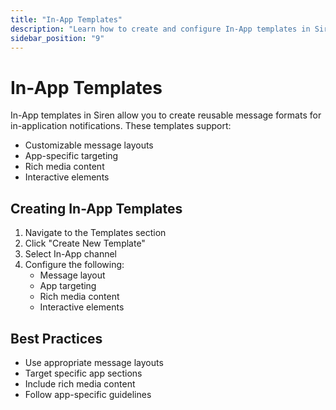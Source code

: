 ```yaml
---
title: "In-App Templates"
description: "Learn how to create and configure In-App templates in Siren"
sidebar_position: "9"
---
```


# In-App Templates

In-App templates in Siren allow you to create reusable message formats for in-application notifications. These templates support:

- Customizable message layouts
- App-specific targeting
- Rich media content
- Interactive elements

## Creating In-App Templates

1. Navigate to the Templates section
2. Click "Create New Template"
3. Select In-App channel
4. Configure the following:
   - Message layout
   - App targeting
   - Rich media content
   - Interactive elements

## Best Practices

- Use appropriate message layouts
- Target specific app sections
- Include rich media content
- Follow app-specific guidelines
